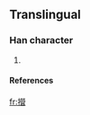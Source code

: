 ==Translingual==
===Han character===
{{Han char|rn=64|rad=手|as=17|sn=20|four=|canj=手火火口 (QFFR)}}
# {{defn|Han|sort=手17}}
====References====
{{Han ref|kx=0463.211|hdz=31988.101|uh=651A|ud=25882}}

[[fr:攚]]